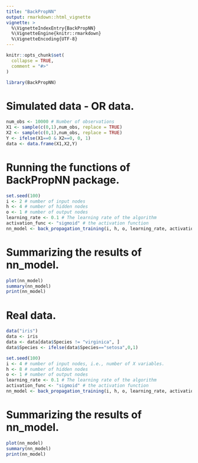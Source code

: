 ```yaml
---
title: "BackPropNN"
output: rmarkdown::html_vignette
vignette: >
  %\VignetteIndexEntry{BackPropNN}
  %\VignetteEngine{knitr::rmarkdown}
  %\VignetteEncoding{UTF-8}
---
```


```r
knitr::opts_chunk$set(
  collapse = TRUE,
  comment = "#>"
)
```

```r
library(BackPropNN)
```

# Simulated data - OR data.

```r
num_obs <- 10000 # Number of observations
X1 <- sample(c(0,1),num_obs, replace = TRUE)
X2 <- sample(c(0,1),num_obs, replace = TRUE)
Y <- ifelse(X1==0 & X2==0, 0, 1)
data <- data.frame(X1,X2,Y)
```

# Running the functions of BackPropNN package.

```r
set.seed(100)
i <- 2 # number of input nodes
h <- 4 # number of hidden nodes
o <- 1 # number of output nodes
learning_rate <- 0.1 # The learning rate of the algorithm
activation_func <- "sigmoid" # the activation function
nn_model <- back_propagation_training(i, h, o, learning_rate, activation_func, data)
```

# Summarizing the results of nn_model.

```r
plot(nn_model)
summary(nn_model)
print(nn_model)
```

# Real data.

```r
data("iris")
data <- iris
data <- data[data$Species != "virginica", ] 
data$Species <- ifelse(data$Species=="setosa",0,1)
```

```r
set.seed(100)
i <- 4 # number of input nodes, i.e., number of X variables.
h <- 8 # number of hidden nodes
o <- 1 # number of output nodes
learning_rate <- 0.1 # The learning rate of the algorithm
activation_func <- "sigmoid" # the activation function
nn_model <- back_propagation_training(i, h, o, learning_rate, activation_func, data)
```

# Summarizing the results of nn_model.

```r
plot(nn_model)
summary(nn_model)
print(nn_model)
```


